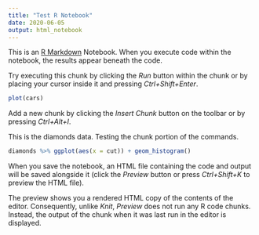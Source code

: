 ```yaml
---
title: "Test R Notebook"
date: 2020-06-05
output: html_notebook
---
```


This is an [R Markdown](http://rmarkdown.rstudio.com) Notebook. When you execute code within the notebook, the results appear beneath the code. 


Try executing this chunk by clicking the *Run* button within the chunk or by placing your cursor inside it and pressing *Ctrl+Shift+Enter*. 

```r
plot(cars)
```

Add a new chunk by clicking the *Insert Chunk* button on the toolbar or by pressing *Ctrl+Alt+I*.

This is the diamonds data. Testing the chunk portion of the commands. 
```r
diamonds %>% ggplot(aes(x = cut)) + geom_histogram()
```

When you save the notebook, an HTML file containing the code and output will be saved alongside it (click the *Preview* button or press *Ctrl+Shift+K* to preview the HTML file).

The preview shows you a rendered HTML copy of the contents of the editor. Consequently, unlike *Knit*, *Preview* does not run any R code chunks. Instead, the output of the chunk when it was last run in the editor is displayed.
